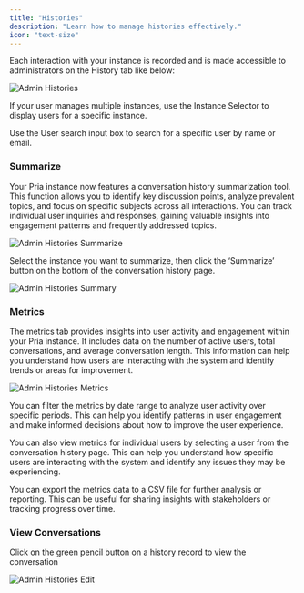 ```yaml
---
title: "Histories"
description: "Learn how to manage histories effectively."
icon: "text-size"
---
```


Each interaction with your instance is recorded and is made accessible to administrators on the History tab like below:

![Admin Histories](/images/guides/admin/admin-histories.webp)

If your user manages multiple instances, use the Instance Selector to display users for a specific instance.

Use the User search input box to search for a specific user by name or email.

### Summarize

Your Pria instance now features a conversation history summarization tool. This function allows you to identify key discussion points, analyze prevalent topics, and focus on specific subjects across all interactions. You can track individual user inquiries and responses, gaining valuable insights into engagement patterns and frequently addressed topics.

![Admin Histories Summarize](/images/guides/admin/admin-histories-summarize.webp)

Select the instance you want to summarize, then click the ‘Summarize’ button on the bottom of the conversation history page.

![Admin Histories Summary](/images/guides/admin/admin-histories-summary.webp)

### Metrics

The metrics tab provides insights into user activity and engagement within your Pria instance. It includes data on the number of active users, total conversations, and average conversation length. This information can help you
understand how users are interacting with the system and identify trends or areas for improvement.

![Admin Histories Metrics](/images/guides/admin/admin-histories-metrics.webp)

You can filter the metrics by date range to analyze user activity over specific periods. This can help you identify patterns in user engagement and make informed decisions about how to improve the user experience.


You can also view metrics for individual users by selecting a user from the conversation history page. This can help you understand how specific users are interacting with the system and identify any issues they may be experiencing.


You can export the metrics data to a CSV file for further analysis or reporting. This can be useful for sharing insights with stakeholders or tracking progress over time.

### View Conversations

Click on the green pencil button on a history record to view the conversation

![Admin Histories Edit](/images/guides/admin/admin-histories-edit.webp)